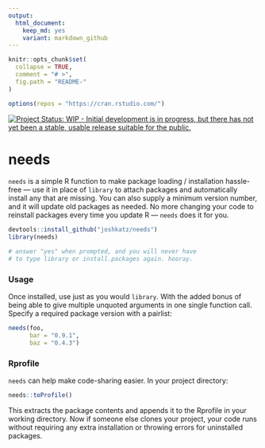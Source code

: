 ```yaml
---
output:
  html_document:
    keep_md: yes
    variant: markdown_github
---
```


<!-- README.md is generated from README.Rmd. Please edit that file -->

```r
knitr::opts_chunk$set(
  collapse = TRUE,
  comment = "# >",
  fig.path = "README-"
)

options(repos = "https://cran.rstudio.com/")
```

[![Project Status: WIP - Initial development is in progress, but there has not yet been a stable, usable release suitable for the public.](http://www.repostatus.org/badges/latest/wip.svg)](http://www.repostatus.org/#wip)

# needs

`needs` is a simple R function to make package loading / installation hassle-free &mdash; use it in place of `library` to attach packages and automatically install any that are missing. You can also supply a minimum version number, and it will update old packages as needed. No more changing your code to reinstall packages every time you update R &mdash; `needs` does it for you.

```r
devtools::install_github("joshkatz/needs")
library(needs)   

# answer "yes" when prompted, and you will never have
# to type library or install.packages again. hooray.
```

### Usage
Once installed, use just as you would `library`. With the added bonus of being able to give multiple unquoted arguments in one single function call. Specify a required package version with a pairlist:

```r
needs(foo,
      bar = "0.9.1",
      baz = "0.4.3")
```


### Rprofile
`needs` can help make code-sharing easier. In your project directory:
```r
needs::toProfile()
```
This extracts the package contents and appends it to the Rprofile in your working directory. Now if someone else clones your project, your code runs without requiring any extra installation or throwing errors for uninstalled packages.
